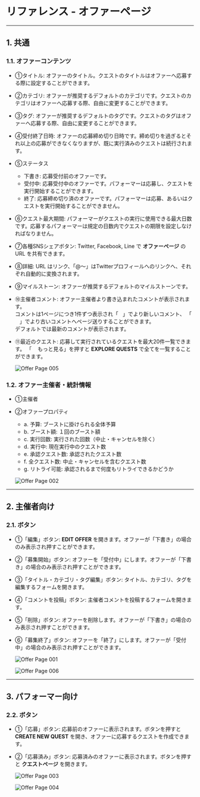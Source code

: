 # リファレンス - オファーページ

---

## 1. 共通

### 1.1. オファーコンテンツ

- ①タイトル: オファーのタイトル。クエストのタイトルはオファーへ応募する際に設定することができます。
- ②カテゴリ: オファーが推奨するデフォルトのカテゴリです。クエストのカテゴリはオファーへ応募する際、自由に変更することができます。
- ③タグ: オファーが推奨するデフォルトのタグです。クエストのタグはオファーへ応募する際、自由に変更することができます。
- ④受付終了日時: オファーの応募締め切り日時です。締め切りを過ぎるとそれ以上の応募ができなくなりますが、既に実行済みのクエストは続行されます。
- ⑤ステータス
  - 下書き: 応募受付前のオファーです。
  - 受付中: 応募受付中のオファーです。パフォーマーは応募し、クエストを実行開始することができます。
  - 終了: 応募締め切り済のオファーです。パフォーマーは応募、あるいはクエストを実行開始することができません。
- ⑥クエスト最大期間: パフォーマーがクエストの実行に使用できる最大日数です。応募するパフォーマーは規定の日数内でクエストの期限を設定しなければなりません。
- ⑦各種SNSシェアボタン: Twitter, Facebook, Line で **オファーページ** の URL を共有できます。
- ⑧詳細: URL はリンク、「@～」はTwitterプロフィールへのリンクへ、それぞれ自動的に変換されます。
- ⑨マイルストーン: オファーが推奨するデフォルトのマイルストーンです。
- ⑩主催者コメント: オファー主催者より書き込まれたコメントが表示されます。<br />
  コメントは1ページにつき1件ずつ表示され「<img src="/user-manual/chevron-left-solid.svg" className="inline" height="12" />」でより新しいコメント、
  「<img src="/user-manual/chevron-right-solid.svg" className="inline" height="12" />」でより古いコメントへページ送りすることができます。<br />
  デフォルトでは最新のコメントが表示されます。
- ⑪最近のクエスト: 応募して実行されているクエストを最大20件一覧できます。
  「<img src="/user-manual/search-solid.svg" className="inline" height="12" /> もっと見る」を押すと **EXPLORE QUESTS** で全てを一覧することができます。

  ![Offer Page 005](/user-manual/ja/reference/offer-page-005.png)

### 1.2. オファー主催者・統計情報

- ①主催者
- ②オファープロパティ
  - a. 予算: ブーストに掛けられる全体予算
  - b. ブースト額: １回のブースト額
  - c. 実行回数: 実行された回数（中止・キャンセルを除く）
  - d. 実行中: 現在実行中のクエスト数
  - e. 承認クエスト数: 承認されたクエスト数
  - f. 全クエスト数: 中止・キャンセルを含むクエスト数
  - g. リトライ可能: 承認されるまで何度もリトライできるかどうか

  ![Offer Page 002](/user-manual/ja/reference/offer-page-002.png)

---

## 2. 主催者向け

### 2.1. ボタン

- ①「編集」ボタン: **EDIT OFFER** を開きます。オファーが「下書き」の場合のみ表示され押すことができます。
- ②「募集開始」ボタン: オファーを「受付中」にします。オファーが「下書き」の場合のみ表示され押すことができます。
- ③「タイトル・カテゴリ・タグ編集」ボタン: タイトル、カテゴリ、タグを編集するフォームを開きます。
- ④「コメントを投稿」ボタン: 主催者コメントを投稿するフォームを開きます。
- ⑤「削除」ボタン: オファーを削除します。オファーが「下書き」の場合のみ表示され押すことができます。
- ⑥「募集終了」ボタン: オファーを「終了」にします。オファーが「受付中」の場合のみ表示され押すことができます。

  ![Offer Page 001](/user-manual/ja/reference/offer-page-001.png)

  ![Offer Page 006](/user-manual/ja/reference/offer-page-006.png)

---

## 3. パフォーマー向け

### 2.2. ボタン

- ①「応募」ボタン: 応募前のオファーに表示されます。ボタンを押すと **CREATE NEW QUEST** を開き、オファーに応募するクエストを作成できます。
- ②「応募済み」ボタン: 応募済みのオファーに表示されます。ボタンを押すと **クエストページ** を開きます。

  ![Offer Page 003](/user-manual/ja/reference/offer-page-003.png)

  ![Offer Page 004](/user-manual/ja/reference/offer-page-004.png)